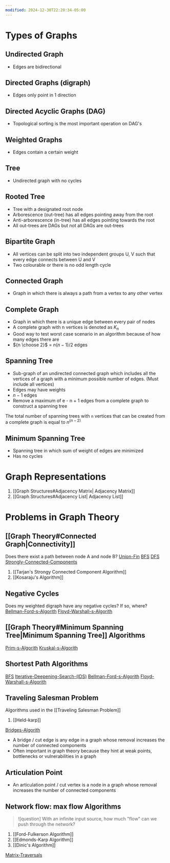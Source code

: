 ```yaml
---
modified: 2024-12-30T22:20:34-05:00
---
```

# Types of Graphs
## Undirected Graph 
- Edges are bidirectional
## Directed Graphs (digraph)
- Edges only point in 1 direction

## Directed Acyclic Graphs (DAG)
- Topological sorting is the most important operation on DAG's
## Weighted Graphs
- Edges contain a certain weight

## Tree
- Undirected graph with no cycles

## Rooted Tree
- Tree with a designated root node
- Arborescence (out-tree) has all edges pointing away from the root
- Anti-arborescence (in-tree) has all edges pointing towards the root
- All out-trees are DAGs but not all DAGs are out-trees

## Bipartite Graph
- All vertices can be split into two independent groups U, V such that every edge connects between U and V
- Two colourable or there is no odd length cycle

## Connected Graph
- Graph in which there is always a path from a vertex to any other vertex

## Complete Graph
- Graph in which there is a unique edge between every pair of nodes
- A complete graph with n vertices is denoted as $K_n$
- Good way to test worst case scenario in an algorithm because of how many edges there are
- ${n \choose 2}$ =  $n(n-1)/2$ edges

## Spanning Tree
 - Sub-graph of an undirected connected graph which includes all the vertices of a graph with a minimum possible number of edges. (Must include all vertices)
 - Edges may have weights
 - $n-1$ edges
 - Remove a maximum of e - n + 1 edges from a complete graph to construct a spanning tree
 
<CustomCallout type="Note" title="Note">The total number of spanning trees with `n` vertices that can be created from a complete graph is equal to $n^{(n-2)}$</CustomCallout>

## Minimum Spanning Tree
- Spanning tree in which sum of weight of edges are minimized
- Has no cycles

# Graph Representations
1. [[Graph Structures#Adjacency Matrix| Adjacency Matrix]]
2. [[Graph Structures#Adjacency List| Adjacency List]]


# Problems in Graph Theory
## [[Graph Theory#Connected Graph|Connectivity]]
<CustomCallout type="question" title="question"></CustomCallout>
Does there exist a path between node A and node B?
[Union-Fin](/Graphs/Union-Find.mdx)
[BFS](/Graphs/BFS.mdx)
[DFS](/Graphs/DFS.mdx)
[Strongly-Connected-Components](/Graphs/Strongly-Connected-Components.mdx)
1. [[Tarjan's Strongy Connected Component Algorithm]]
2. [[Kosaraju's Algorithm]]

## Negative Cycles
<CustomCallout type="question" title="question"></CustomCallout>
Does my weighted digraph have any negative cycles? If so, where?
[Bellman-Ford-s-Algorith](/Graphs/Bellman-Ford-s-Algorithm.mdx)
[Floyd-Warshall-s-Algorith](/Graphs/Floyd-Warshall-s-Algorithm.mdx)

## [[Graph Theory#Minimum Spanning Tree|Minimum Spanning Tree]] Algorithms
[Prim-s-Algorith](/Graphs/Prim-s-Algorithm.mdx)
[Kruskal-s-Algorith](/Graphs/Kruskal-s-Algorithm.mdx)

## Shortest Path Algorithms
[BFS](/Graphs/BFS.mdx)
[Iterative-Deepening-Search-(IDS)](/Graphs/Iterative-Deepening-Search-(IDS).mdx)
[Bellman-Ford-s-Algorith](/Graphs/Bellman-Ford-s-Algorithm.mdx)
[Floyd-Warshall-s-Algorith](/Graphs/Floyd-Warshall-s-Algorithm.mdx)

## Traveling Salesman Problem
Algorithms used in the [[Traveling Salesman Problem]]
1. [[Held-karp]]

[Bridges-Algorith](/Graphs/Bridges-Algorithm.mdx)
- A bridge / cut edge is any edge in a graph whose removal increases the number of connected components
- Often important in graph theory because they hint at weak points, bottlenecks or vulnerabilities in a graph
## Articulation Point 
- An articulation point / cut vertex is a node in a graph whose removal increases the number of connected components

## Network flow: max flow Algorithms
>![question]
>With an infinite input source, how much "flow" can we push through the network?
1. [[Ford-Fulkerson Algorithm]]
2. [[Edmonds-Karp Algorithm]]
3. [[Dinic's Algorithm]]

[Matrix-Traversals](/Arrays/Matrix-Traversals.mdx)
